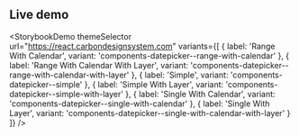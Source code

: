 ## Live demo

<StorybookDemo
  themeSelector
  url="https://react.carbondesignsystem.com"
  variants={[
    {
      label: 'Range With Calendar',
      variant: 'components-datepicker--range-with-calendar'
    },
    {
      label: 'Range With Calendar With Layer',
      variant: 'components-datepicker--range-with-calendar-with-layer'
    },
    {
      label: 'Simple',
      variant: 'components-datepicker--simple'
    },
    {
      label: 'Simple With Layer',
      variant: 'components-datepicker--simple-with-layer'
    },
    {
      label: 'Single With Calendar',
      variant: 'components-datepicker--single-with-calendar'
    },
    {
      label: 'Single With Layer',
      variant: 'components-datepicker--single-with-calendar-with-layer'
    }
  ]}
/>
